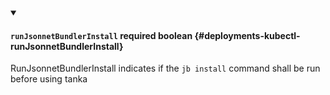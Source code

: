 
<details className="config-field" data-expandable="false" open>
<summary>

#### `runJsonnetBundlerInstall` <span className="config-field-required" data-required="false">required</span> <span className="config-field-type">boolean</span> <span className="config-field-default"></span> <span className="config-field-enum"></span> {#deployments-kubectl-runJsonnetBundlerInstall}

RunJsonnetBundlerInstall indicates if the `jb install` command shall be run before using tanka

</summary>


</details>
